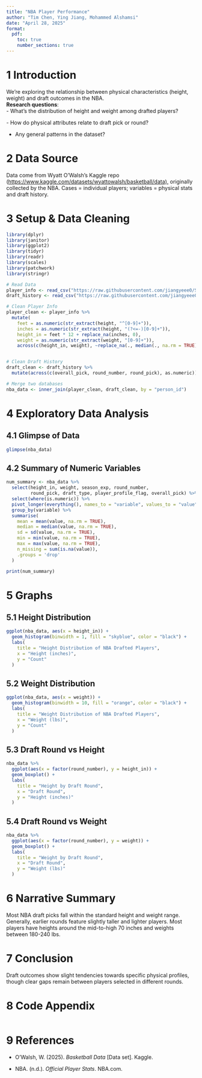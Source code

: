 ```yaml
---
title: "NBA Player Performance"
author: "Tim Chen, Ying Jiang, Mohammed Alshamsi"
date: "April 28, 2025"
format:
  pdf:
    toc: true
    number_sections: true
---
```


# 1 Introduction

We’re exploring the relationship between physical characteristics (height, weight) and draft outcomes in the NBA.\
**Research questions**:\
- What’s the distribution of height and weight among drafted players?

\- How do physical attributes relate to draft pick or round?

 - Any general patterns in the dataset?

# 2 Data Source

Data come from Wyatt O’Walsh’s Kaggle repo (<https://www.kaggle.com/datasets/wyattowalsh/basketball/data),> originally collected by the NBA. Cases = individual players; variables = physical stats and draft history.

# 3 Setup & Data Cleaning

```r
library(dplyr)
library(janitor)
library(ggplot2)
library(tidyr)
library(readr)
library(scales)
library(patchwork)
library(stringr)

# Read Data
player_info <- read_csv("https://raw.githubusercontent.com/jiangyeee0/STAT-184-/main/common_player_info.csv")
draft_history <- read_csv("https://raw.githubusercontent.com/jiangyeee0/STAT-184-/main/draft_history.csv")

# Clean Player Info
player_clean <- player_info %>%
  mutate(
    feet = as.numeric(str_extract(height, "^[0-9]+")),  
    inches = as.numeric(str_extract(height, "(?<=-)[0-9]+")), 
    height_in = feet * 12 + replace_na(inches, 0),  
    weight = as.numeric(str_extract(weight, "[0-9]+")),
    across(c(height_in, weight), ~replace_na(., median(., na.rm = TRUE))))


# Clean Draft History
draft_clean <- draft_history %>%
  mutate(across(c(overall_pick, round_number, round_pick), as.numeric))

# Merge two databases
nba_data <- inner_join(player_clean, draft_clean, by = "person_id")
```

# 4 Exploratory Data Analysis

## 4.1 Glimpse of Data

```r
glimpse(nba_data)
```

## 4.2 Summary of Numeric Variables

```r
num_summary <- nba_data %>%
  select(height_in, weight, season_exp, round_number, 
         round_pick, draft_type, player_profile_flag, overall_pick) %>%
  select(where(is.numeric)) %>%
  pivot_longer(everything(), names_to = "variable", values_to = "value") %>%
  group_by(variable) %>%
  summarise(
    mean = mean(value, na.rm = TRUE),
    median = median(value, na.rm = TRUE),
    sd = sd(value, na.rm = TRUE),
    min = min(value, na.rm = TRUE),
    max = max(value, na.rm = TRUE),
    n_missing = sum(is.na(value)),
    .groups = 'drop'
  )

print(num_summary)
```

# 5 Graphs

## 5.1 Height Distribution

```r
ggplot(nba_data, aes(x = height_in)) +
  geom_histogram(binwidth = 1, fill = "skyblue", color = "black") +
  labs(
    title = "Height Distribution of NBA Drafted Players",
    x = "Height (inches)",
    y = "Count"
  )
```

## 5.2 Weight Distribution

```r
ggplot(nba_data, aes(x = weight)) +
  geom_histogram(binwidth = 10, fill = "orange", color = "black") +
  labs(
    title = "Weight Distribution of NBA Drafted Players",
    x = "Weight (lbs)",
    y = "Count"
  )
```

## 5.3 Draft Round vs Height

```r
nba_data %>%
  ggplot(aes(x = factor(round_number), y = height_in)) +
  geom_boxplot() +
  labs(
    title = "Height by Draft Round",
    x = "Draft Round",
    y = "Height (inches)"
  )
```

## 5.4 Draft Round vs Weight

```r
nba_data %>%
  ggplot(aes(x = factor(round_number), y = weight)) +
  geom_boxplot() +
  labs(
    title = "Weight by Draft Round",
    x = "Draft Round",
    y = "Weight (lbs)"
  )
```

# 6 Narrative Summary

Most NBA draft picks fall within the standard height and weight range. Generally, earlier rounds feature slightly taller and lighter players. Most players have heights around the mid-to-high 70 inches and weights between 180-240 lbs.

# 7 Conclusion

Draft outcomes show slight tendencies towards specific physical profiles, though clear gaps remain between players selected in different rounds.

# 8 Code Appendix

```r
```

# 9 References

-   O’Walsh, W. (2025). *Basketball Data* \[Data set\]. Kaggle.\

<!-- -->

-   NBA. (n.d.). *Official Player Stats*. NBA.com.
